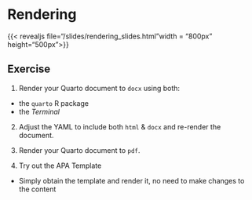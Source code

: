 # Rendering {.unnumbered}

{{< revealjs file="/slides/rendering_slides.html"width = "800px" height="500px">}}

## Exercise

1.  Render your Quarto document to `docx` using both:

-   the `quarto` R package
-   the *Terminal*

2.  Adjust the YAML to include both `html` & `docx` and re-render the document.

3.  Render your Quarto document to `pdf`.

4.  Try out the APA Template

-   Simply obtain the template and render it, no need to make changes to the content
